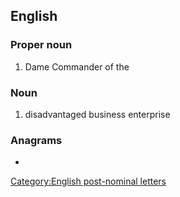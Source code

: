 ==English==

===Proper noun===
{{en-proper noun}}

# Dame Commander of the {{w|Order of the British Empire}}

===Noun===
{{en-noun|?}}

# disadvantaged business enterprise

===Anagrams===
* {{anagrams|en|a=bde|B.Ed.|BDE|BED|DEB|Deb|Deb.|EBD|Edb.|bed|deb}}

[[Category:English post-nominal letters]]